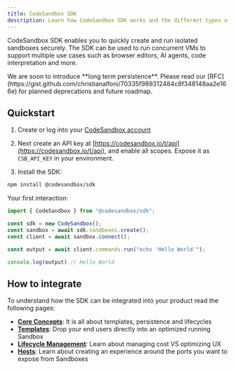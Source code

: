 ```yaml
---
title: CodeSandbox SDK
description: Learn how CodeSandbox SDK works and the different types of projects you can create and develop.
---
```



<Hero
  title="CodeSandbox SDK"
  subtitle="Programmatically spin up development environments"
/>

CodeSandbox SDK enables you to quickly create and run isolated sandboxes securely.
The SDK can be used to run concurrent VMs to support multiple use cases such as browser editors, AI agents, code interpretation and more.

<Callout>
We are soon to introduce **long term persistence**. Please read our [RFC](https://gist.github.com/christianalfoni/70335f989312484c8f348148aa2e166e) for planned deprecations and future roadmap.
</Callout>

## Quickstart

1. Create or log into your [CodeSandbox account](https://codesandbox.io/signin)

2. Next create an API key at [https://codesandbox.io/t/api](https://codesandbox.io/t/api), and enable all scopes. Expose it as `CSB_API_KEY` in your environment.

3. Install the SDK:

```bash
npm install @codesandbox/sdk
```

Your first interaction:

```js
import { CodeSandbox } from "@codesandbox/sdk";

const sdk = new CodeSandbox();
const sandbox = await sdk.sandboxes.create();
const client = await sandbox.connect();

const output = await client.commands.run("echo 'Hello World'");

console.log(output) // Hello World
```

## How to integrate

To understand how the SDK can be integrated into your product read the following pages:

- [**Core Concepts**](/sdk/core-concepts.mdx): It is all about templates, persistence and lifecycles
- [**Templates**](/sdk/templates.mdx): Drop your end users directly into an optimized running Sandbox
- [**Lifecycle Management**](/sdk/manage-sandboxes.mdx): Learn about managing cost VS optimizing UX
- [**Hosts**](/sdk/sandbox-hosts.mdx): Learn about creating an experience around the ports you want to expose from Sandboxes

